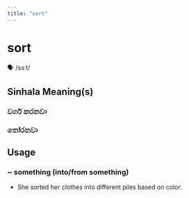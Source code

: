 ```yaml
---
title: "sort"
---
```


# sort

🗣️ /sɔːt/

## Sinhala Meaning(s)

### වර්ග කරනවා
### තෝරනවා

## Usage

### ~ something (into/from something)

- She sorted her clothes into different piles based on color.

